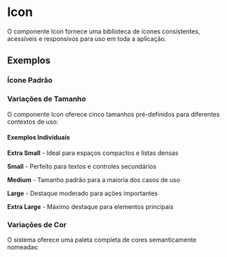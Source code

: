
<Meta of={IconStories} />

# Icon

O componente Icon fornece uma biblioteca de ícones consistentes, acessíveis e responsivos para uso em toda a aplicação.

<Primary />

<Controls />

## Exemplos

### Ícone Padrão

<Canvas of={IconStories.Default} />

### Variações de Tamanho

O componente Icon oferece cinco tamanhos pré-definidos para diferentes contextos de uso:

<Canvas of={IconStories.SizeVariants} />

#### Exemplos Individuais

**Extra Small** - Ideal para espaços compactos e listas densas

<Canvas of={IconStories.ExtraSmall} />

**Small** - Perfeito para textos e controles secundários

<Canvas of={IconStories.Small} />

**Medium** - Tamanho padrão para a maioria dos casos de uso

<Canvas of={IconStories.Medium} />

**Large** - Destaque moderado para ações importantes

<Canvas of={IconStories.Large} />

**Extra Large** - Máximo destaque para elementos principais

<Canvas of={IconStories.ExtraLarge} />

### Variações de Cor

O sistema oferece uma paleta completa de cores semanticamente nomeadas:

<Canvas of={IconStories.ColorVariants} />

